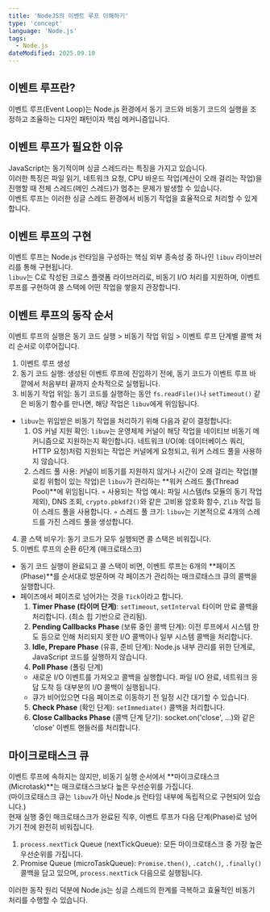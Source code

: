 ```yaml
---
title: 'NodeJS의 이벤트 루프 이해하기'
type: 'concept'
language: 'Node.js'
tags:
  - Node.js
dateModified: 2025.09.10
---
```


## 이벤트 루프란?
이벤트 루프(Event Loop)는 Node.js 환경에서 동기 코드와 비동기 코드의 실행을 조정하고 조율하는 디자인 패턴이자 핵심 메커니즘입니다. <br />

## 이벤트 루프가 필요한 이유
JavaScript는 동기적이며 싱글 스레드라는 특징을 가지고 있습니다. <br />
이러한 특징은 파일 읽기, 네트워크 요청, CPU 바운드 작업(계산이 오래 걸리는 작업)을 진행할 때 전체 스레드(메인 스레드)가 멈추는 문제가 발생할 수 있습니다. <br />
이벤트 루프는 이러한 싱글 스레드 환경에서 비동기 작업을 효율적으로 처리할 수 있게 합니다.

## 이벤트 루프의 구현
이벤트 루프는 Node.js 런타임을 구성하는 핵심 외부 종속성 중 하나인 `libuv` 라이브러리를 통해 구현됩니다. <br />
`libuv`는 C로 작성된 크로스 플랫폼 라이브러리로, 비동기 I/O 처리를 지원하며, 이벤트 루프를 구현하여 콜 스택에 어떤 작업을 쌓을지 관장합니다.

## 이벤트 루프의 동작 순서
이벤트 루프의 실행은 동기 코드 실행 > 비동기 작업 위임 > 이벤트 루프 단계별 콜백 처리 순서로 이루어집니다.

1. 이벤트 루프 생성
2. 동기 코드 실행: 생성된 이벤트 루프에 진입하기 전에, 동기 코드가 이벤트 루프 바깥에서 처음부터 끝까지 순차적으로 실행됩니다.
3. 비동기 작업 위임: 동기 코드를 실행하는 동안 `fs.readFile()`나 `setTimeout()` 같은 비동기 함수를 만나면, 해당 작업은 `libuv`에게 위임됩니다.
  - `libuv`는 위임받은 비동기 작업을 처리하기 위해 다음과 같이 결정합니다:
    1. OS 커널 지원 확인: `libuv`는 운영체제 커널이 해당 작업을 네이티브 비동기 메커니즘으로 지원하는지 확인합니다. 네트워크 I/O(예: 데이터베이스 쿼리, HTTP 요청)처럼 지원되는 작업은 커널에게 요청되고, 워커 스레드 풀을 사용하지 않습니다.
    2. 스레드 풀 사용: 커널이 비동기를 지원하지 않거나 시간이 오래 걸리는 작업(블로킹 위험이 있는 작업)은 `libuv`가 관리하는 **워커 스레드 풀(Thread Pool)**에 위임됩니다.
      ◦ 사용되는 작업 예시: 파일 시스템(fs 모듈의 동기 작업 제외), DNS 조회, `crypto.pbkdf2()`와 같은 고비용 암호화 함수, `Zlib` 작업 등이 스레드 풀을 사용합니다.
      ◦ 스레드 풀 크기: `libuv`는 기본적으로 4개의 스레드를 가진 스레드 풀을 생성합니다.
4. 콜 스택 비우기: 동기 코드가 모두 실행되면 콜 스택은 비워집니다.
5. 이벤트 루프의 순환 6단계 (매크로태스크)
  - 동기 코드 실행이 완료되고 콜 스택이 비면, 이벤트 루프는 6개의 **페이즈(Phase)**를 순서대로 방문하며 각 페이즈가 관리하는 매크로태스크 큐의 콜백을 실행합니다.
  - 페이즈에서 페이즈로 넘어가는 것을 `Tick`이라고 합니다.
    1. **Timer Phase (타이머 단계)**: `setTimeout`, `setInterval` 타이머 만료 콜백을 처리합니다. (최소 힙 기반으로 관리됨).
    2. **Pending Callbacks Phase** (보류 중인 콜백 단계): 이전 루프에서 시스템 한도 등으로 인해 처리되지 못한 I/O 콜백이나 일부 시스템 콜백을 처리합니다.
    3. **Idle, Prepare Phase** (유휴, 준비 단계): Node.js 내부 관리를 위한 단계로, JavaScript 코드를 실행하지 않습니다.
    4. **Poll Phase** (폴링 단계)
      - 새로운 I/O 이벤트를 가져오고 콜백을 실행합니다. 파일 I/O 완료, 네트워크 응답 도착 등 대부분의 I/O 콜백이 실행됩니다.
      - 큐가 비어있으면 다음 페이즈로 이동하기 전 일정 시간 대기할 수 있습니다.
    5. **Check Phase** (확인 단계): `setImmediate()` 콜백을 처리합니다.
    6. **Close Callbacks Phase** (콜백 단계 닫기): socket.on('close', ...)와 같은 'close' 이벤트 핸들러를 처리합니다.

## 마이크로태스크 큐
이벤트 루프에 속하지는 않지만, 비동기 실행 순서에서 **마이크로태스크(Microtask)**는 매크로태스크보다 높은 우선순위를 가집니다. <br />
(마이크로태스크 큐는 `libuv`가 아닌 Node.js 런타임 내부에 독립적으로 구현되어 있습니다.) <br />
현재 실행 중인 매크로태스크가 완료된 직후, 이벤트 루프가 다음 단계(Phase)로 넘어가기 전에 완전히 비워집니다.

1. `process.nextTick` Queue (nextTickQueue): 모든 마이크로태스크 중 가장 높은 우선순위를 가집니다.
2. Promise Queue (microTaskQueue): `Promise.then()`, `.catch()`, `.finally()` 콜백을 담고 있으며, `process.nextTick` 다음으로 실행됩니다.

이러한 동작 원리 덕분에 Node.js는 싱글 스레드의 한계를 극복하고 효율적인 비동기 처리를 수행할 수 있습니다.